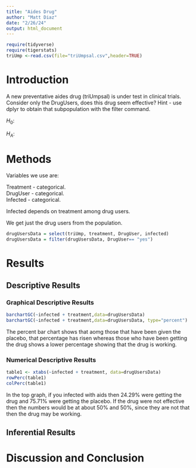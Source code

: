 ```yaml
---
title: "Aides Drug"
author: "Matt Diaz"
date: "2/26/24"
output: html_document
---
```


```r
require(tidyverse)
require(tigerstats)
triUmp <-read.csv(file="triUmpsal.csv",header=TRUE)
```

# Introduction

<!--In this section you explain what you are trying to show.  Where did the data come from?  What is the research or other question you are trying to answer?.  If you skimp in this section expect to be marked down in your grade. Paint a picture of the project a couple of paragraphs is expected!-->

A new  preventative aides drug (triUmpsal) is under test in clinical trials. Consider only the DrugUsers, does this drug seem effective?  Hint - use dplyr to obtain that subpopulation with the filter command.

$H_0$: 

$H_A$: 


# Methods

<!--Decide on your methods:  use "variable analysis" or other appropriate descriptors.  Make sure to choose at least one graphical method and at least one numerical method. Discuss what data manipulations may be needed for example subsetting or other binning procedures and what sort of graphical displays and inferential tools will be used!-->

Variables we use are:

Treatment - categorical.   
DrugUser - categorical.    
Infected - categorical.   

Infected depends on treatment among drug users.

We get just the drug users from the population. 

```r
drugUsersData = select(triUmp, treatment, DrugUser, infected)
drugUsersData = filter(drugUsersData, DrugUser== "yes")
```



# Results

<!--Divide this section into two sub-sections:  One for your descriptive  results and one for your inferential results.!-->

## Descriptive Results

### Graphical Descriptive Results

<!--Graphical results here.  Make sure to show your code.  Provide appropriate labels for axes, giving units if possible, and provide a good title for the graph, too.  Use the graphical results to describe the patterns if any that exist in the data as focused toward the research question. Bottom line is to explain the features of the graph that are relevant to conforming or departing to what is expected by your null hypothesis !-->

```r
barchartGC(~infected + treatment,data=drugUsersData)
barchartGC(~infected + treatment,data=drugUsersData, type="percent")

```

The percent bar chart shows that aomg those that have been given the placebo, that percentage has risen whereas those who have been getting the drug shows a lower percentage showing that the drug is working. 

### Numerical Descriptive Results

<!--Numerical results go here. Use the numerical results to describe the patterns if any that exist in the data as focused toward the research question!-->

```r
table1 <- xtabs(~infected + treatment, data=drugUsersData)
rowPerc(table1)
colPerc(table1)
```

In the top graph, if you infected with aids then 24.29% were getting the drug and 75.71% were getting the placebo. If the drug were not effective then the numbers would be at about 50% and 50%, since they are not that then the drug may be working.

## Inferential Results

<!--State hypothesis clearly.  Make sure your discussion of the inferential test covers all the aspects that the test output produces, such as test statistic, p-value etc.  Make a decision about the null hypothesis, explain the assumptions on which the selected test/procedure was based, and why the chosen procedure satisfys the assumptions and is appropriate to answer the research question!-->


# Discussion and Conclusion

<!--Discussion and conclusion here.  If you found a relationship be sure to consider whether the relationship occurs because one of the variavbles causes the other, or whether they perhasps are related for some other reason.  Watch the chapter 6 videos from the GeorgeTown videos collection.!-->
